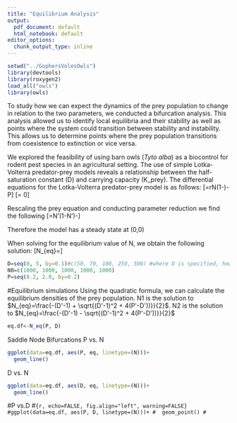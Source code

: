```yaml
---
title: "Equilibrium Analysis"
output:
  pdf_document: default
  html_notebook: default
editor_options:
  chunk_output_type: inline
---
```


```r
setwd("../GophersVolesOwls")
library(devtools)
library(roxygen2)
load_all("owls")
library(owls)
```

To study how we can expect the dynamics of the prey population to change in relation to the two parameters, we conducted a bifurcation analysis. This analysis allowed us to identify local equilibria and their stability as well as points where the system could transition between stability and instability. This allows us to determine points where the prey population transitions from coexistence to extinction or vice versa.

We explored the feasibility of using barn owls (_Tyto alba_) as a biocontrol for rodent pest species in an agricultural setting. The use of simple Lotka-Volterra predator-prey models reveals a relationship between the half-saturation constant (D) and carrying capacity (K_prey). The differential equations for the Lotka-Volterra predator-prey model is as follows:
\[\frac{dN}{dt}=rN(1-\frac{N}{K_{prey}})-\frac{k_{max}N}{N+D}P\]
\[\frac{dP}{dt}= 0\]

Rescaling the prey equation and conducting parameter reduction we find the following
\[\frac{dN'}{dt'}=N'(1-N')-\frac{P'N'}{N'+D'}\]

Therefore the model has a steady state at (0,0)

When solving for the equilibrium value of N, we obtain the following solution:
\[N_{eq}=\frac{(1-D') \pm \sqrt{(D'-1)^2 + 4(P'-D')}}{2}\]

```r
D=seq(0, 5, by=0.1)#c(50, 70, 100, 250, 500) #where D is specified, however can be calculated as 1/alpha*h
N0=c(1000, 1000, 1000, 1000, 1000)
P=seq(0.2, 2.0, by=0.2)
```

#Equilibrium simulations
Using the quadratic formula, we can calculate the equilibrium densities of the prey population. N1 is the solution to $N_{eq}=\frac{-(D'-1) + \sqrt{(D'-1)^2 + 4(P'-D'))}}{2}$. N2 is the solution to $N_{eq}=\frac{-(D'-1) - \sqrt{(D'-1)^2 + 4(P'-D'))}}{2}$

```r
eq.df<-N_eq(P, D)
```

Saddle Node Bifurcations
P vs. N
```r
ggplot(data=eq.df, aes(P, eq, linetype=(N)))+
  geom_line()
```

D vs. N
```r
ggplot(data=eq.df, aes(D, eq, linetype=(N)))+
  geom_line()
```


#P vs.D
#```{r, echo=FALSE, fig.align="left", warning=FALSE}
#ggplot(data=eq.df, aes(P, D, linetype=(N)))+
#  geom_point()
#```



